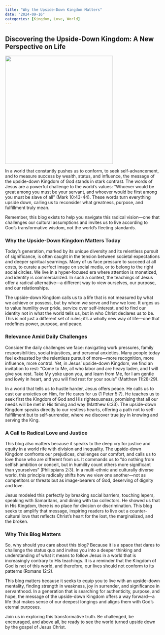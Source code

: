 ```yaml
---
title: "Why the Upside-Down Kingdom Matters"
date: "2024-09-16"
categories: [Kingdom, Love, World]
---
```


## Discovering the Upside-Down Kingdom: A New Perspective on Life

![](upsidedownview.webp){fig-align="center" width="350"}

In a world that constantly pushes us to conform, to seek self-advancement, and to measure success by wealth, status, and influence, the message of the upside-down Kingdom of God stands in stark contrast. The words of Jesus are a powerful challenge to the world’s values: “Whoever would be great among you must be your servant, and whoever would be first among you must be slave of all” (Mark 10:43-44). These words turn everything upside down, calling us to reconsider what greatness, purpose, and fulfillment truly mean.

Remember, this blog exists to help you navigate this radical vision—one that challenges our cultural assumptions and invites us to live according to God’s transformative wisdom, not the world's fleeting standards.

### Why the Upside-Down Kingdom Matters Today

Today’s generation, marked by its unique diversity and its relentless pursuit of significance, is often caught in the tension between societal expectations and deeper spiritual yearnings. Many of us face pressure to succeed at all costs, to curate a perfect image on social media, or to belong to the right social circles. We live in a hyper-focused era where attention is monetized, and identity is commercialized. In such a context, the teachings of Jesus offer a radical alternative—a different way to view ourselves, our purpose, and our relationships.

The upside-down Kingdom calls us to a life that is not measured by what we achieve or possess, but by whom we serve and how we love. It urges us to value humility over pride, service over self-interest, and to find our identity not in what the world tells us, but in who Christ declares us to be. This is not just a different set of rules; it’s a wholly new way of life—one that redefines power, purpose, and peace.

### Relevance Amid Daily Challenges

Consider the daily challenges we face: navigating work pressures, family responsibilities, social injustices, and personal anxieties. Many people today feel exhausted by the relentless pursuit of more—more recognition, more influence, more control. Yet, in Jesus' upside-down Kingdom, we find an invitation to rest: “Come to Me, all who labor and are heavy laden, and I will give you rest. Take My yoke upon you, and learn from Me, for I am gentle and lowly in heart, and you will find rest for your souls” (Matthew 11:28-29).

In a world that tells us to hustle harder, Jesus offers peace. He calls us to cast our anxieties on Him, for He cares for us (1 Peter 5:7). He teaches us to seek first the Kingdom of God and His righteousness, promising that all our needs will be met in His timing and way (Matthew 6:33). The upside-down Kingdom speaks directly to our restless hearts, offering a path not to self-fulfillment but to self-surrender, where we discover true joy in knowing and serving the King.

### A Call to Radical Love and Justice

This blog also matters because it speaks to the deep cry for justice and equity in a world rife with division and inequality. The upside-down Kingdom confronts our prejudices, challenges our comfort, and calls us to love those who are different from us. It commands us to “do nothing from selfish ambition or conceit, but in humility count others more significant than yourselves” (Philippians 2:3). In a multi-ethnic and culturally diverse world, this principle radically shifts how we view one another—not as competitors or threats but as image-bearers of God, deserving of dignity and love.

Jesus modeled this perfectly by breaking social barriers, touching lepers, speaking with Samaritans, and dining with tax collectors. He showed us that in His Kingdom, there is no place for division or discrimination. This blog seeks to amplify that message, inspiring readers to live out a counter-cultural love that reflects Christ's heart for the lost, the marginalized, and the broken.

### Why This Blog Matters

So, why should you care about this blog? Because it is a space that dares to challenge the status quo and invites you into a deeper thinking and understanding of what it means to follow Jesus in a world that is increasingly contrary to His teachings. It is a reminder that the Kingdom of God is not of this world, and therefore, our lives should not conform to its patterns (Romans 12:2).

This blog matters because it seeks to equip you to live with an upside-down mentality, finding strength in weakness, joy in surrender, and significance in servanthood. In a generation that is searching for authenticity, purpose, and hope, the message of the upside-down Kingdom offers a way forward—a life that makes sense of our deepest longings and aligns them with God’s eternal purposes.

Join us in exploring this transformative truth. Be challenged, be encouraged, and above all, be ready to see the world turned upside down by the gospel of Jesus Christ.
